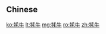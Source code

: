 {{also|犛牛}}
==Chinese==
{{zh-see|犛牛}}

{{zh-cat|Mammals}}

[[ko:牦牛]]
[[lt:牦牛]]
[[mg:牦牛]]
[[ro:牦牛]]
[[zh:牦牛]]